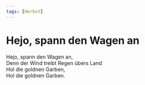 ```yaml
---
tags: [Herbst]
---
```

# Hejo, spann den Wagen an

Hejo, spann den Wagen an,  
Denn der Wind treibt Regen übers Land  
Hol die goldnen Garben,  
Hol die goldnen Garben.  
